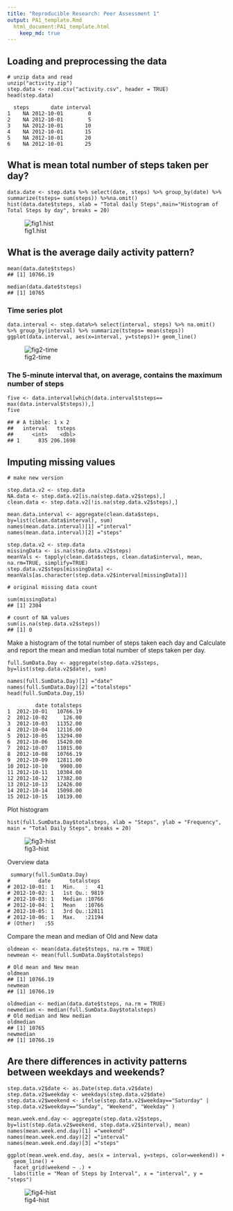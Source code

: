 ```yaml
---
title: "Reproducible Research: Peer Assessment 1"
output: PA1_template.Rmd
  html_document:PA1_template.html
    keep_md: true
---
```



## Loading and preprocessing the data
```
# unzip data and read 
unzip("activity.zip")
step.data <- read.csv("activity.csv", header = TRUE)
head(step.data)
```
```
  steps       date interval
1    NA 2012-10-01        0
2    NA 2012-10-01        5
3    NA 2012-10-01       10
4    NA 2012-10-01       15
5    NA 2012-10-01       20
6    NA 2012-10-01       25
```

## What is mean total number of steps taken per day?
```
data.date <- step.data %>% select(date, steps) %>% group_by(date) %>% summarize(tsteps= sum(steps)) %>%na.omit()
hist(data.date$tsteps, xlab = "Total daily Steps",main="Histogram of Total Steps by day", breaks = 20)

```
![fig1.hist](https://github.com/Rana-ElRobi/RepData_PeerAssessment1/blob/master/fig1-hist.png)

## What is the average daily activity pattern?
```
mean(data.date$tsteps)
## [1] 10766.19
```
```
median(data.date$tsteps)
## [1] 10765
```
### Time series plot
```
data.interval <- step.data%>% select(interval, steps) %>% na.omit() %>% group_by(interval) %>% summarize(tsteps= mean(steps)) 
ggplot(data.interval, aes(x=interval, y=tsteps))+ geom_line()

```
![fig2-time](https://github.com/Rana-ElRobi/RepData_PeerAssessment1/blob/master/fig2-time.png) 

### The 5-minute interval that, on average, contains the maximum number of steps
```
five <- data.interval[which(data.interval$tsteps== max(data.interval$tsteps)),]
five
```
```
## # A tibble: 1 x 2
##   interval   tsteps
##      <int>    <dbl>
## 1      835 206.1698
```

## Imputing missing values

```
# make new version

step.data.v2 <- step.data
NA.data <- step.data.v2[is.na(step.data.v2$steps),]
clean.data <- step.data.v2[!is.na(step.data.v2$steps),]

mean.data.interval <- aggregate(clean.data$steps, by=list(clean.data$interval), sum)
names(mean.data.interval)[1] ="interval"
names(mean.data.interval)[2] ="steps"
 
step.data.v2 <- step.data
missingData <- is.na(step.data.v2$steps)
meanVals <- tapply(clean.data$steps, clean.data$interval, mean, na.rm=TRUE, simplify=TRUE)
step.data.v2$steps[missingData] <- meanVals[as.character(step.data.v2$interval[missingData])]

# original missing data count

sum(missingData)
## [1] 2304

# count of NA values
sum(is.na(step.data.v2$steps))
## [1] 0
```
Make a histogram of the total number of steps taken each day and Calculate and report the mean and median total number of steps taken per day.
```
full.SumData.Day <- aggregate(step.data.v2$steps, by=list(step.data.v2$date), sum)

names(full.SumData.Day)[1] ="date"
names(full.SumData.Day)[2] ="totalsteps"
head(full.SumData.Day,15)

```
```
         date totalsteps
1  2012-10-01   10766.19
2  2012-10-02     126.00
3  2012-10-03   11352.00
4  2012-10-04   12116.00
5  2012-10-05   13294.00
6  2012-10-06   15420.00
7  2012-10-07   11015.00
8  2012-10-08   10766.19
9  2012-10-09   12811.00
10 2012-10-10    9900.00
11 2012-10-11   10304.00
12 2012-10-12   17382.00
13 2012-10-13   12426.00
14 2012-10-14   15098.00
15 2012-10-15   10139.00
```

Plot histogram

```
hist(full.SumData.Day$totalsteps, xlab = "Steps", ylab = "Frequency", main = "Total Daily Steps", breaks = 20)

```
![fig3-hist](https://github.com/Rana-ElRobi/RepData_PeerAssessment1/blob/master/fig3-hist.png)

Overview data

```
 summary(full.SumData.Day)
#         date      totalsteps   
# 2012-10-01: 1   Min.   :   41  
# 2012-10-02: 1   1st Qu.: 9819  
# 2012-10-03: 1   Median :10766  
# 2012-10-04: 1   Mean   :10766  
# 2012-10-05: 1   3rd Qu.:12811  
# 2012-10-06: 1   Max.   :21194  
# (Other)   :55   
```
Compare the mean and median of Old and New data

```
oldmean <- mean(data.date$tsteps, na.rm = TRUE)
newmean <- mean(full.SumData.Day$totalsteps)

# Old mean and New mean
oldmean
## [1] 10766.19
newmean
## [1] 10766.19
```
```
oldmedian <- median(data.date$tsteps, na.rm = TRUE)
newmedian <- median(full.SumData.Day$totalsteps)
# Old median and New median
oldmedian
## [1] 10765
newmedian
## [1] 10766.19
```

## Are there differences in activity patterns between weekdays and weekends?
```
step.data.v2$date <- as.Date(step.data.v2$date)
step.data.v2$weekday <- weekdays(step.data.v2$date)
step.data.v2$weekend <- ifelse(step.data.v2$weekday=="Saturday" | step.data.v2$weekday=="Sunday", "Weekend", "Weekday" )
```
```
mean.week.end.day <- aggregate(step.data.v2$steps, by=list(step.data.v2$weekend, step.data.v2$interval), mean)
names(mean.week.end.day)[1] ="weekend"
names(mean.week.end.day)[2] ="interval"
names(mean.week.end.day)[3] ="steps"
```
```
ggplot(mean.week.end.day, aes(x = interval, y=steps, color=weekend)) +
  geom_line() +
  facet_grid(weekend ~ .) +
  labs(title = "Mean of Steps by Interval", x = "interval", y = "steps")
```
![fig4-hist](https://github.com/Rana-ElRobi/RepData_PeerAssessment1/blob/master/fig4-hist.png)
